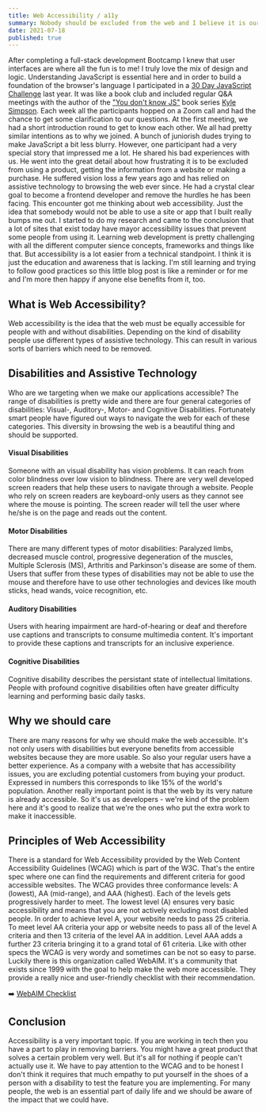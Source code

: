 ```yaml
---
title: Web Accessibility / a11y
summary: Nobody should be excluded from the web and I believe it is our task as technologists to remove any barriers to access it. Accessibility is a lifestyle and a culture - something that we can and should take in our work all day everyday!
date: 2021-07-18
published: true
---
```


After completing a full-stack development Bootcamp I knew that user interfaces are where
all the fun is to me! I truly love the mix of design and logic. Understanding JavaScript is essential here
and in order to build a foundation of the browser's language I participated in a [30 Day JavaScript Challenge](https://love.devchat.tv/you-dont-know-js-yet-challenge40653095)
last year. It was like a book club and included regular Q&A meetings with the author of the ["You don't know JS"](https://github.com/getify/You-Dont-Know-JS) book series
[Kyle Simpson](https://twitter.com/getify). Each week all the participants hopped on a Zoom call and had the chance
to get some clarification to our questions. At the first meeting, we had a short introduction round to get to know each other.
We all had pretty similar intentions as to why we joined. A bunch of juniorish dudes trying to make JavaScript a bit less blurry.
However, one participant had a very special story that impressed me a lot. He shared his bad experiences with us. He went into
the great detail about how frustrating it is to be excluded from using a product, getting the information from a website or making a purchase.
He suffered vision loss a few years ago and has relied on assistive technology to browsing the web ever since. He had a crystal clear
goal to become a frontend developer and remove the hurdles he has been facing.
This encounter got me thinking about web accessibility. Just the idea that somebody would not be able to use a site or app
that I built really bumps me out. I started to do my research and came to the conclusion that a lot of sites that exist
today have mayor accessibility issues that prevent some people from using it. Learning web development is pretty challenging with all
the different computer sience concepts, frameworks and things like that. But accessibility is a lot easier from a technical
standpoint. I think it is just the education and awareness that is lacking. I'm still learning and trying to follow good practices so this
little blog post is like a reminder or for me and I'm more then happy if anyone else benefits from it, too.

## What is Web Accessibility?

Web accessibility is the idea that the web must be equally accessible for people with and without disabilities.
Depending on the kind of disability people use different types of assistive technology. This can result in various sorts
of barriers which need to be removed.

## Disabilities and Assistive Technology

Who are we targeting when we make our applications accessible? The range of disabilities is pretty wide and there are
four general categories of disabilities: Visual-, Auditory-, Motor- and Cognitive Disabilities. Fortunately smart people have figured out
ways to navigate the web for each of these categories. This diversity in browsing the web is a beautiful thing and should be supported.

#### Visual Disabilities

Someone with an visual disability has vision problems. It can reach from color
blindness over low vision to blindness. There are very well
developed screen readers that help these users to navigate through a website.
People who rely on screen readers are keyboard-only users as they cannot see
where the mouse is pointing. The screen reader will tell the user where he/she
is on the page and reads out the content.

#### Motor Disabilities

There are many different types of motor disabilities: Paralyzed limbs,
decreased muscle control, progressive degeneration of the muscles, Multiple
Sclerosis (MS), Arthritis and Parkinson's disease are some of them. Users that
suffer from these types of disabilities may not be able to use the mouse and
therefore have to use other technologies and devices like mouth sticks, head
wands, voice recognition, etc.

#### Auditory Disabilities

Users with hearing impairment are hard-of-hearing or deaf and therefore use captions and transcripts to consume multimedia
content. It's important to provide these captions and transcripts for an inclusive experience.

#### Cognitive Disabilities

Cognitive disability describes the persistant state of intellectual limitations. People with profound cognitive disabilities
often have greater difficulty learning and performing basic daily tasks.

## Why we should care

There are many reasons for why we should make the web accessible. It's not only users with disabilities but everyone benefits from
accessible websites because they are more usable. So also your regular users have a better experience.
As a company with a website that has accessibility issues, you are excluding potential customers from buying your product.
Expressed in numbers this corresponds to like 15% of the world's population. Another really important point is that the web
by its very nature is already accessible. So it's us as developers - we're kind of the problem here and it's good to realize
that we're the ones who put the extra work to make it inaccessible.

## Principles of Web Accessibility

There is a standard for Web Accessibility provided by the Web Content Accessibility Guidelines (WCAG) which is part of the W3C.
That's the entire spec where one can find the requirements and different criteria for good accessible websites.
The WCAG provides three conformance levels: A (lowest), AA (mid-range), and AAA (highest). Each of the levels gets progressively harder
to meet. The lowest level (A) ensures very basic accessibility and means that you are not actively excluding most disabled people.
In order to achieve level A, your website needs to pass 25 criteria.
To meet level AA criteria your app or website needs to pass all of the level A criteria and then 13 criteria of the level AA in addition.
Level AAA adds a further 23 criteria bringing it to a grand total of 61 criteria.
Like with other specs the WCAG is very wordy and sometimes can be not so easy to parse.
Luckily there is this organization called WebAIM. It's a community that exists since 1999 with the goal to help make the web
more accessible. They provide a really nice and user-friendly checklist with their recommendation.

➡️ [WebAIM Checklist](https://webaim.org/standards/wcag/checklist)

## Conclusion

Accessibility is a very important topic. If you are working in tech then you have a part to play in removing barriers. You might
have a great product that solves a certain problem very well. But it's all for nothing if people can't actually use it.
We have to pay attention to the WCAG and to be honest I don't think it requires that much empathy to put yourself in the
shoes of a person with a disability to test the feature you are implementing. For many people, the web is an essential part
of daily life and we should be aware of the impact that we could have.
